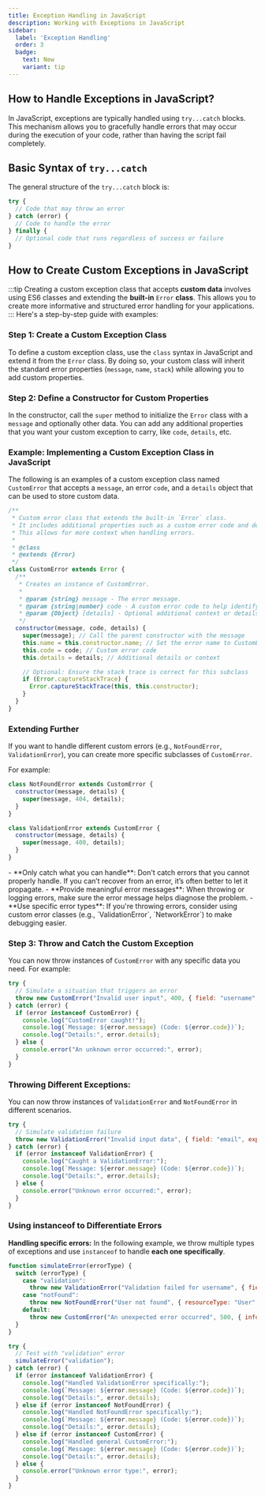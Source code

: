 ```yaml
---
title: Exception Handling in JavaScript
description: Working with Exceptions in JavaScript
sidebar:
  label: 'Exception Handling'
  order: 3
  badge:
    text: New
    variant: tip
---
```



## How to Handle Exceptions in JavaScript?
In JavaScript, exceptions are typically handled using `try...catch` blocks. This mechanism allows you to gracefully handle errors that may occur during the execution of your code, rather than having the script fail completely.

## Basic Syntax of `try...catch`
The general structure of the `try...catch` block is:

```javascript
try {
  // Code that may throw an error
} catch (error) {
  // Code to handle the error
} finally {
  // Optional code that runs regardless of success or failure
}
```

## How to Create Custom Exceptions in JavaScript
:::tip
Creating a custom exception class that accepts **custom data** involves using ES6 classes and extending the **built-in** `Error` **class**. This allows you to create more informative and structured error handling for your applications.  
:::
Here's a step-by-step guide with examples:
### Step 1: Create a Custom Exception Class

To define a custom exception class, use the `class` syntax in JavaScript and extend it from the `Error` class. By doing so, your custom class will inherit the standard error properties (`message`, `name`, `stack`) while allowing you to add custom properties.

### Step 2: Define a Constructor for Custom Properties

In the constructor, call the `super` method to initialize the `Error` class with a `message` and optionally other data. You can add any additional properties that you want your custom exception to carry, like `code`, `details`, etc.

### Example: Implementing a Custom Exception Class in JavaScript

The following is an examples of a custom exception class named `CustomError` that accepts a `message`, an error `code`, and a `details` object that can be used to store custom data.

```javascript
/**
 * Custom error class that extends the built-in `Error` class.
 * It includes additional properties such as a custom error code and details.
 * This allows for more context when handling errors.
 * 
 * @class
 * @extends {Error}  
 */
class CustomError extends Error {
  /**
   * Creates an instance of CustomError.
   * 
   * @param {string} message - The error message.
   * @param {string|number} code - A custom error code to help identify the type of error.
   * @param {Object} [details] - Optional additional context or details about the error (e.g., a stack trace, data, etc.).
   */
  constructor(message, code, details) {
    super(message); // Call the parent constructor with the message
    this.name = this.constructor.name; // Set the error name to CustomError
    this.code = code; // Custom error code
    this.details = details; // Additional details or context

    // Optional: Ensure the stack trace is correct for this subclass
    if (Error.captureStackTrace) {
      Error.captureStackTrace(this, this.constructor);
    }
  }
}

```
### Extending Further

If you want to handle different custom errors (e.g., `NotFoundError`, `ValidationError`), you can create more specific subclasses of `CustomError`.

For example:

```javascript
class NotFoundError extends CustomError {
  constructor(message, details) {
    super(message, 404, details);
  }
}

class ValidationError extends CustomError {
  constructor(message, details) {
    super(message, 400, details);
  }
}
```

<Aside type="tip" title="Best Practices">
- **Only catch what you can handle**: Don't catch errors that you cannot properly handle. If you can’t recover from an error, it’s often better to let it propagate.
- **Provide meaningful error messages**: When throwing or logging errors, make sure the error message helps diagnose the problem.
- **Use specific error types**: If you're throwing errors, consider using custom error classes (e.g., `ValidationError`, `NetworkError`) to make debugging easier.
</Aside>

### Step 3: Throw and Catch the Custom Exception

You can now throw instances of `CustomError` with any specific data you need. For example:

```javascript
try {
  // Simulate a situation that triggers an error
  throw new CustomError("Invalid user input", 400, { field: "username", expected: "non-empty" });
} catch (error) {
  if (error instanceof CustomError) {
    console.log("CustomError caught!");    
    console.log(`Message: ${error.message} (Code: ${error.code})`);
    console.log("Details:", error.details);    
  } else {
    console.error("An unknown error occurred:", error);
  }
}
```

### Throwing Different Exceptions: 
You can now throw instances of `ValidationError` and `NotFoundError` in different scenarios.

```javascript
try {
  // Simulate validation failure
  throw new ValidationError("Invalid input data", { field: "email", expectedFormat: "email@domain.com" });
} catch (error) {
  if (error instanceof ValidationError) {
    console.log("Caught a ValidationError:");
    console.log(`Message: ${error.message} (Code: ${error.code})`);
    console.log("Details:", error.details);
  } else {
    console.error("Unknown error occurred:", error);
  }
}
```
### Using **instanceof** to Differentiate Errors
**Handling specific errors:** 
In the following example, we throw multiple types of exceptions and use `instanceof` to handle **each one specifically**.

```javascript
function simulateError(errorType) {
  switch (errorType) {
    case "validation":
      throw new ValidationError("Validation failed for username", { field: "username", reason: "empty" });
    case "notFound":
      throw new NotFoundError("User not found", { resourceType: "User", id: 123 });
    default:
      throw new CustomError("An unexpected error occurred", 500, { info: "Something went wrong" });
  }
}

try {
  // Test with "validation" error
  simulateError("validation");
} catch (error) {
  if (error instanceof ValidationError) {
    console.log("Handled ValidationError specifically:");
    console.log(`Message: ${error.message} (Code: ${error.code})`);
    console.log("Details:", error.details);
  } else if (error instanceof NotFoundError) {
    console.log("Handled NotFoundError specifically:");
    console.log(`Message: ${error.message} (Code: ${error.code})`);
    console.log("Details:", error.details);
  } else if (error instanceof CustomError) {
    console.log("Handled general CustomError:");
    console.log(`Message: ${error.message} (Code: ${error.code})`);
    console.log("Details:", error.details);
  } else {
    console.error("Unknown error type:", error);
  }
}
```


